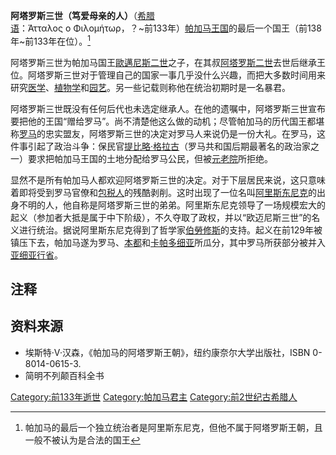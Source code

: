'''阿塔罗斯三世（笃爱母亲的人）'''（[[希腊语|希腊语]]：Άτταλος ο Φιλομήτωρ，？~前133年）[[帕加马王国|帕加马王国]]的最后一个国王（前138年~前133年在位）。<ref>帕加马的最后一个独立统治者是阿里斯东尼克，但他不属于阿塔罗斯王朝，且一般不被认为是合法的国王</ref>

阿塔罗斯三世为帕加马国王[[歐邁尼斯二世|歐邁尼斯二世]]之子，在其叔[[阿塔罗斯二世|阿塔罗斯二世]]去世后继承王位。阿塔罗斯三世对于管理自己的国家一事几乎没什么兴趣，而把大多数时间用来研究[[医学|医学]]、[[植物学|植物学]]和[[园艺|园艺]]。另一些记载则称他在统治初期时是一名暴君。

阿塔罗斯三世既没有任何后代也未选定继承人。在他的遗嘱中，阿塔罗斯三世宣布要把他的王国“赠给罗马”。尚不清楚他这么做的动机；尽管帕加马的历代国王都堪称[[罗马共和国|罗马]]的忠实盟友，阿塔罗斯三世的决定对罗马人来说仍是一份大礼。在罗马，这件事引起了政治斗争：保民官[[提比略·格拉古|提比略·格拉古]]（罗马共和国后期最著名的政治家之一）要求把帕加马王国的土地分配给罗马公民，但被[[罗马元老院|元老院]]所拒绝。

显然不是所有帕加马人都欢迎阿塔罗斯三世的决定。对于下层居民来说，这只意味着即将受到罗马官僚和[[包税人|包税人]]的残酷剥削。这时出现了一位名叫[[阿里斯东尼克|阿里斯东尼克]]的出身不明的人，他自称是阿塔罗斯三世的弟弟。阿里斯东尼克领导了一场规模宏大的起义（参加者大抵是属于中下阶级），不久夺取了政权，并以“欧迈尼斯三世”的名义进行统治。据说阿里斯东尼克得到了哲学家[[伯勞修斯|伯勞修斯]]的支持。起义在前129年被镇压下去，帕加马遂为罗马、[[本都|本都]]和[[卡帕多细亚|卡帕多细亚]]所瓜分，其中罗马所获部分被并入[[亚细亚行省|亚细亚行省]]。
== 注释 ==
<references/>
== 资料来源 ==
* 埃斯特·V·汉森，《帕加马的阿塔罗斯王朝》，纽约康奈尔大学出版社，ISBN 0-8014-0615-3.
* 简明不列颠百科全书
{{start box}}
{{s-before |[[阿塔罗斯二世|阿塔罗斯二世]]}} 
{{s-title|[[帕加马君主列表|帕加马国王]]|前138~前133}} 
{{s-after|[[阿里斯东尼克|阿里斯东尼克]]}}
{{end box}}

{{希臘化時代統治者}}
{{Authority control}}
[[Category:前133年逝世|Category:前133年逝世]]
[[Category:帕加马君主|Category:帕加马君主]]
[[Category:前2世纪古希腊人|Category:前2世纪古希腊人]]